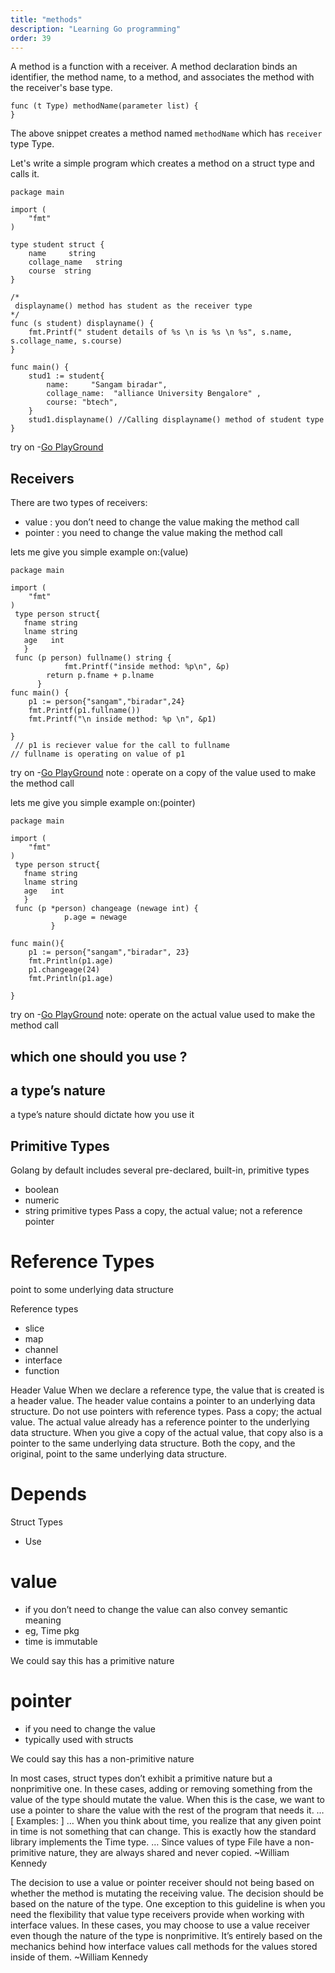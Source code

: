 ```yaml
---
title: "methods"
description: "Learning Go programming"
order: 39
---
```



A method is a function with a receiver. A method declaration binds an identifier, 
the method name, to a method, and associates the method with the receiver's base type.

```
func (t Type) methodName(parameter list) {  
}
```

The above snippet creates a method named `methodName` which has `receiver` type Type.

Let's write a simple program which creates a method on a struct type and calls it.

```
package main

import (
	"fmt"
)

type student struct {
	name     string
	collage_name   string
	course  string
}

/*
 displayname() method has student as the receiver type
*/
func (s student) displayname() {
	fmt.Printf(" student details of %s \n is %s \n %s", s.name, s.collage_name, s.course)
}

func main() {
	stud1 := student{
		name:     "Sangam biradar",
		collage_name:  "alliance University Bengalore" ,
		course: "btech",
	}
	stud1.displayname() //Calling displayname() method of student type
}
```

try on -[Go PlayGround](https://play.golang.org/p/myRvCjqX_td)


## Receivers

There are two types of receivers:
- value :
you don’t need to change the value making the method call
- pointer :
you need to change the value making the method call

lets me give you simple example on:(value)
```
package main

import (
	"fmt"
)
 type person struct{
   fname string 
   lname string 
   age   int 
   }
 func (p person) fullname() string {
            fmt.Printf("inside method: %p\n", &p)
	    return p.fname + p.lname 
	  }
func main() {
    p1 := person{"sangam","biradar",24}
    fmt.Printf(p1.fullname())
    fmt.Printf("\n inside method: %p \n", &p1)

}
 // p1 is reciever value for the call to fullname 
// fullname is operating on value of p1
```
try on -[Go PlayGround](https://play.golang.org/p/ptjCNcnNRsS)
note : operate on a copy of the value used to make the method call


lets me give you simple example on:(pointer)
```
package main

import (
	"fmt"
)
 type person struct{
   fname string 
   lname string 
   age   int 
   }
 func (p *person) changeage (newage int) {
            p.age = newage 
         }
	  
func main(){
    p1 := person{"sangam","biradar", 23}
    fmt.Println(p1.age)
    p1.changeage(24)
    fmt.Println(p1.age)

}
```
try on -[Go PlayGround](https://play.golang.org/p/RlGWgI-G2-7)
note: operate on the actual value used to make the method call

## which one should you use ?	

## a type’s nature
a type’s nature should dictate how you use it

## Primitive Types
Golang by default includes several pre-declared, built-in, primitive types
- boolean
- numeric 
- string 
primitive types
Pass a copy, the actual value; not a reference pointer

# Reference Types
point to some underlying data structure

Reference types
- slice
- map
- channel
- interface
- function

Header Value
When we declare a reference type, the value that is created is a header value. The header value contains a pointer to an underlying data structure. Do not use pointers with reference types. Pass a copy; the actual value. The actual value already has a reference pointer to the underlying data structure. When you give a copy of the actual value, that copy also is a pointer to the same underlying data structure. Both the copy, and the original, point to the same underlying data structure.

# Depends
Struct Types
- Use
# value
- if you don’t need to change the value
can also convey semantic meaning
- eg, Time pkg
- time is immutable

We could say this has a primitive nature

# pointer
- if you need to change the value
- typically used with structs

We could say this has a non-primitive nature


In most cases, struct types don’t exhibit a primitive nature but a nonprimitive one. In these cases, adding or removing something from the value of the type should mutate the value. When this is the case, we want to use a pointer to share the value with the rest of the program that needs it. … [ Examples: ] … When you think about time, you realize that any given point in time is not something that can change. This is exactly how the standard library implements the Time type. … Since values of type File have a non-primitive nature, they are always shared and never copied.
 ~William Kennedy
 
 The decision to use a value or pointer receiver should not being based on whether the method is mutating the receiving value. The decision should be based on the nature of the type. One exception to this guideline is when you need the flexibility that value type receivers provide when working with interface values. In these cases, you may choose to use a value receiver even though the nature of the type is nonprimitive. It’s entirely based on the mechanics behind how interface values call methods for the values stored inside of them.
 ~William Kennedy















	    
	    
	    
 












